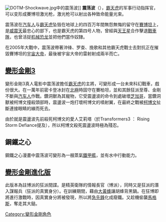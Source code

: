 {{noteTA
|G1=變形金剛
}}

[[File:DOTM-Shockwave.jpg|thumb]]中的震荡波]]
'''震荡波'''（{{lang-en|Shockwave}}），[[霸天虎|霸天虎]]的军事行动指挥官，可以变形成賽博坦激光枪，激光枪可以射出各种致命能量光束。

震荡波在[[汽车人|汽车人]]与[[霸天虎|霸天虎]]坠毁在地球上的四百万年間無怨無悔的留守在[[賽博坦|賽博坦]]上，是[[威震天|威震天]]最忠心的部下，也是霸天虎的第四号人物，曾經與[[红蜘蛛_(變形金剛)|天王星]]合作擊退[[戰車隊|戰車隊]]，也曾活捉[[机械恐龙_(變形金剛)|机械恐龙]]並把他們當作奴隸。

在2005年大戰中，震荡波帶著沖锋、罗查、挽歌和其他霸天虎戰士去對抗正在摧毀賽博坦的[[宇宙大帝|宇宙大帝]]，最後被宇宙大帝的雷射射成兩半而亡。

==[[變形金剛3|變形金剛3]]==
變形金剛3真人電影中震荡波擔任[[霸天虎|霸天虎]]的主將，可變形成一台未來科幻戰車，戲份很大。在一萬年前密卡登冰封在[[北極|北極]]時固守在賽柏坦，並和其餘狂派至尊、金剛不斷與[[汽车人|汽车人]]作戰。鑽洞獸為其寵物，它受震盪波的命令到處破壞[[芝加哥|芝加哥]]，當鑽洞獸被柯博文撞殺頭部時，震盪波一炮打壞柯博文的噴射翼，在最終之戰被[[柯博文|柯博文]]扯斷連接眼睛的線而死去。

由於就是震盪波先前殺死柯博文的愛人艾莉塔（於Transformers3 ： Rising Storm Defiance提及），所以柯博文殺死震盪波時極為殘忍。

==鋼鐵之心==
鋼鐵之心漫畫中震荡波可變形為一艘蒸氣[[鐵甲艦|鐵甲艦]]，並有水中行動能力。
==[[變形金剛進化版|變形金剛進化版]]==
此版本為註博派的狂派間諜。是精英衛隊的情報長官（博派），同時又是狂派的潛入謀報兵（狂派的真實身分）。在訓練期間，藉由[[大黃蜂_(變形金剛)|大黃蜂]]讓胡蜂背黑鍋。在狂博即將進行激戰時，因真實身分將被發現，所以將[[急先鋒(變形金剛)|急先鋒]]化成廢鐵。又趁機偷襲[[馬格斯|馬格斯]]，奪走其大鎚。
{{變形金剛系列}}

[[Category:變形金剛角色|Category:變形金剛角色]]